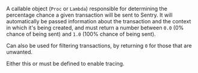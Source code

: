 <ConfigKey name="traces-sampler">

A callable object (`Proc` or `Lambda`) responsible for determining the percentage chance a given transaction will be sent to Sentry. It will automatically be passed information about the transaction and the context in which it's being created, and must return a number between `0.0` (0% chance of being sent) and `1.0` (100% chance of being sent).

Can also be used for filtering transactions, by returning `0` for those that are unwanted.

Either this or <PlatformIdentifier name="traces-sample-rate" /> must be defined to enable tracing.

<PlatformContent includePath="performance/traces-sampler-as-sampler" />

</ConfigKey>
